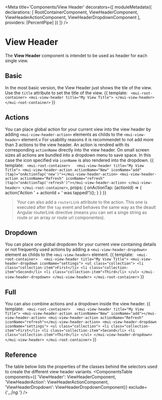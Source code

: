 


<Meta title='Components/View Header' decorators={[
  moduleMetadata({
    declarations: [
      RootContainerComponent,
      ViewHeaderComponent,
      ViewHeaderActionComponent,
      ViewHeaderDropdownComponent
    ],
    providers: [PercentPipe]
  })
]} />

# View Header
The **View Header** component is intendet to be used as header for each single view.

## Basic
In the most basic version, the View Header just shows the tile of the view. Use the `title` attribute to set the title of the view.
<Preview>
  <Story name='Basic' height='100px'>{{
    template: `
      <mui-root-container>
        <mui-view-header title="My View Title">
        </mui-view-header>
      </mui-root-container>`
  }}
  </Story>
</Preview>

## Actions
You can place global action for your current view into the view header by adding `<mui-view-header-action>` elements as childs
to the `<mui-view-header>` element.v For usability reasons it is recommendet to not add more than 3 actions to the view header.
An action is rendred with its corresponding `actionName` directly into the view header. On small screen sizes all actions are 
bundled into a dropdown menu to save space. In this case the icon specified via `iconName` is also rendered into the dropdown. 
<Preview>
  <Story name='Actions' height='100px'>{{
    template: `
      <mui-root-container>  
        <mui-view-header title="My View Title">
          <mui-view-header-action actionName="New" iconName="add" (tap)="onActionTap('new')"></mui-view-header-action>
          <mui-view-header-action actionName="Refresh" iconName="refresh" (tap)="onActionTap('refresh')"></mui-view-header-action>
        </mui-view-header>
      </mui-root-container>`,
    props: {
      onActionTap: (actionId) => {
        action('Action ' + actionId + ' was tapped!')();
      }
    }
  }}
  </Story>
</Preview>

> Your can also add a `routerLink` attribute to the action. This one is executed after the `tap` event and 
> behaves the same way as the deault Angular routerLink directive (means you can set a singe string as route or
> an array or route url componentes).

## Dropdown
You can place one global dropdown for your current view containing details or not frequently used actions by adding
a `<mui-view-header-dropdown>` element as childs to the `<mui-view-header>` element. 
<Preview>
  <Story name='Dropdown' height='180px'>{{
    template: `
      <mui-root-container>  
        <mui-view-header title="My View Title">
          <mui-view-header-dropdown iconName="settings">
              <ul class="collection">
                <li class="collection-item">First</li>
                <li class="collection-item">Second</li>
                <li class="collection-item">Third</li>
              </ul>
          </mui-view-header-dropdown>
        </mui-view-header>
      </mui-root-container>`
  }}
  </Story>
</Preview>

## Full
You can also combine actions and a dropdown inside the view header. 
<Preview>
  <Story name='Full' height='180px'>{{
    template: `
      <mui-root-container>  
        <mui-view-header title="My View Title">
          <mui-view-header-action actionName="New" iconName="add"></mui-view-header-action>
          <mui-view-header-action actionName="Refresh" iconName="refresh"></mui-view-header-action>
          <mui-view-header-dropdown iconName="settings">
              <ul class="collection">
                <li class="collection-item">First</li>
                <li class="collection-item">Second</li>
                <li class="collection-item">Third</li>
              </ul>
          </mui-view-header-dropdown>
        </mui-view-header>
      </mui-root-container>`
  }}
  </Story>
</Preview>

## Reference
The table below lists the properties of the classes behind the selectors used to create the different view header variants.
<ComponentsTable components={{
  'ViewHeader': ViewHeaderComponent,
  'ViewHeaderAction': ViewHeaderActionComponent,
  'ViewHeaderDropdown': ViewHeaderDropdownComponent}} 
  exclude={'_.*|ng.*'} 
/>